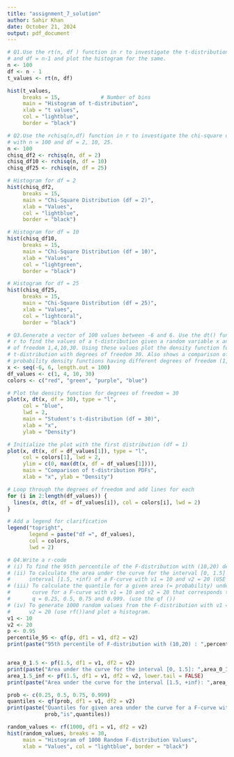 ```yaml
---
title: "assignment_7_solution"
author: Sahir Khan
date: October 21, 2024
output: pdf_document
---
```


```r
# Q1.Use the rt(n, df ) function in r to investigate the t-distribution for n = 100
# and df = n-1 and plot the histogram for the same.
n <- 100
df <- n - 1
t_values <- rt(n, df)

hist(t_values, 
     breaks = 15,             # Number of bins
     main = "Histogram of t-distribution",
     xlab = "t values", 
     col = "lightblue", 
     border = "black")
```

```r
# Q2.Use the rchisq(n,df) function in r to investigate the chi-square distribution 
# with n = 100 and df = 2, 10, 25.
n <- 100
chisq_df2 <- rchisq(n, df = 2)
chisq_df10 <- rchisq(n, df = 10)
chisq_df25 <- rchisq(n, df = 25)

# Histogram for df = 2
hist(chisq_df2, 
     breaks = 15, 
     main = "Chi-Square Distribution (df = 2)", 
     xlab = "Values", 
     col = "lightblue", 
     border = "black")

# Histogram for df = 10
hist(chisq_df10, 
     breaks = 15, 
     main = "Chi-Square Distribution (df = 10)", 
     xlab = "Values", 
     col = "lightgreen", 
     border = "black")

# Histogram for df = 25
hist(chisq_df25, 
     breaks = 15, 
     main = "Chi-Square Distribution (df = 25)", 
     xlab = "Values", 
     col = "lightcoral", 
     border = "black")
```

```r
# Q3.Generate a vector of 100 values between -6 and 6. Use the dt() function in 
# r to find the values of a t-distribution given a random variable x and degrees 
# of freedom 1,4,10,30. Using these values plot the density function for students
# t-distribution with degrees of freedom 30. Also shows a comparison of 
# probability density functions having different degrees of freedom (1,4,10,30).
x <- seq(-6, 6, length.out = 100)
df_values <- c(1, 4, 10, 30)
colors <- c("red", "green", "purple", "blue")

# Plot the density function for degrees of freedom = 30
plot(x, dt(x, df = 30), type = "l", 
     col = "blue", 
     lwd = 2, 
     main = "Student's t-distribution (df = 30)",
     xlab = "x", 
     ylab = "Density")

# Initialize the plot with the first distribution (df = 1)
plot(x, dt(x, df = df_values[1]), type = "l", 
     col = colors[1], lwd = 2, 
     ylim = c(0, max(dt(x, df = df_values[1]))), 
     main = "Comparison of t-distribution PDFs", 
     xlab = "x", ylab = "Density")

# Loop through the degrees of freedom and add lines for each
for (i in 2:length(df_values)) {
  lines(x, dt(x, df = df_values[i]), col = colors[i], lwd = 2)
}

# Add a legend for clarification
legend("topright", 
       legend = paste("df =", df_values), 
       col = colors, 
       lwd = 2)
```
```r
# Q4.Write a r-code
# (i) To find the 95th percentile of the F-distribution with (10,20) degrees of freedom.
# (ii) To calculate the area under the curve for the interval [0, 1.5] and the 
#      interval [1.5, +inf) of a F-curve with v1 = 10 and v2 = 20 (USE pf()).
# (iii) To calculate the quantile for a given area (= probability) under the 
#       curve for a F-curve with v1 = 10 and v2 = 20 that corresponds to 
#       q = 0.25, 0.5, 0.75 and 0.999. (use the qf ())
# (iv) To generate 1000 random values from the F-distribution with v1 = 10 and 
#      v2 = 20 (use rf())and plot a histogram.
v1 <- 10
v2 <- 20
p <- 0.95
percentile_95 <- qf(p, df1 = v1, df2 = v2)
print(paste("95th percentile of F-distribution with (10,20) : ",percentile_95))


area_0_1.5 <- pf(1.5, df1 = v1, df2 = v2)
print(paste("Area under the curve for the interval [0, 1.5]: ",area_0_1.5))
area_1.5_inf <- pf(1.5, df1 = v1, df2 = v2, lower.tail = FALSE)
print(paste("Area under the curve for the interval [1.5, +inf): ",area_1.5_inf))

prob <- c(0.25, 0.5, 0.75, 0.999)
quantiles <- qf(prob, df1 = v1, df2 = v2)
print(paste("Quantiles for given area under the curve for a F-curve with p=",
            prob,"is",quantiles))

random_values <- rf(1000, df1 = v1, df2 = v2)
hist(random_values, breaks = 30, 
     main = "Histogram of 1000 Random F-distribution Values",
     xlab = "Values", col = "lightblue", border = "black")
```